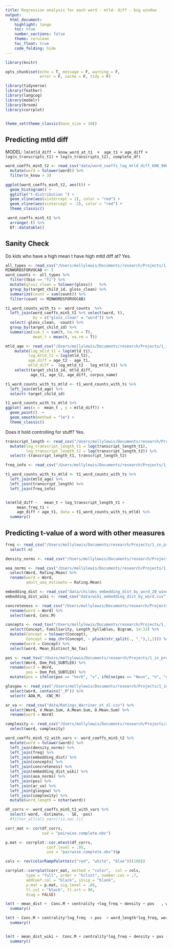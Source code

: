 ```yaml
---
title: Regression analysis for each word - mtld- diff - big window
output:
  html_document:
    highlight: tango
    toc: true
    number_sections: false
    theme: cerulean
    toc_float: true
    code_folding: hide
---
```


```r
library(knitr)

opts_chunk$set(echo = T, message = F, warning = F, 
               error = F, cache = F, tidy = F)

library(tidyverse)
library(feather)
library(langcog)
library(modelr)
library(broom)
library(corrplot)


theme_set(theme_classic(base_size = 10))

```


## Predicting mtld diff
MODEL: `lm(mtld_diff ~ know_word_at_t1  +  age_t1 + age_diff + log(n_transcripts_t1) + log(n_transcripts_t2), complete_df)`

```r
word_coeffs_min5_t2 <- read_csv("data/word_coeffs_log_mtld_diff_600_900.csv") %>%
  mutate(word = tolower(word)) %>%
  filter(n_know > 3)

ggplot(word_coeffs_min5_t2, aes(t)) +
  geom_histogram() +
  ggtitle("t-distribution ") +
  geom_vline(aes(xintercept = 2), color = "red") +
  geom_vline(aes(xintercept = -2), color = "red") +
  theme_classic()

```

```r
 word_coeffs_min5_t2 %>%
  arrange(-t) %>%
  DT::datatable()
```


## Sanity Check

Do kids who have a high mean t have high mtld diff at? Yes.
```r
all_types <- read_csv("/Users/mollylewis/Documents/research/Projects/1_in_progress/VOCAB_SEEDS/analyses/1_mtld_measure/data/target_types_for_MTLD_kids_600_900.csv") 
MINWORDSFORVOCAB <- 5
word_counts <- all_types %>%
  filter(tbin == "t1") %>%
  mutate(gloss_clean = tolower(gloss))   %>%
  group_by(target_child_id, gloss_clean) %>%
  summarize(count = sum(count)) %>%
  filter(count >= MINWORDSFORVOCAB)

t1_word_counts_with_ts <- word_counts  %>%
  left_join(word_coeffs_min5_t2 %>% select(word, t), 
            by = c("gloss_clean" = "word")) %>%
  select(-gloss_clean, -count) %>%
  group_by(target_child_id) %>%
  summarize(sum_t = sum(t, na.rm = T),
            mean_t = mean(t, na.rm = T)) 

mtld_age <- read_csv("/Users/mollylewis/Documents/research/Projects/1_in_progress/VOCAB_SEEDS/analyses/1_mtld_measure/data/groups_info_600_900_corrected.csv") %>%
    mutate(log_mtld_t1 = log(mtld_t1),
          log_mtld_t2 = log(mtld_t2),
          age_diff = age_t2 - age_t1,
          mtld_diff =  log_mtld_t2 - log_mtld_t1) %>%
    select(target_child_id, mtld_diff, 
           age_t1, age_t2, age_diff, corpus_name)

t1_word_counts_with_ts_mtld <- t1_word_counts_with_ts %>%
  left_join(mtld_age) %>%
  select(-target_child_id)

t1_word_counts_with_ts_mtld %>%
ggplot( aes(x =  mean_t , y = mtld_diff)) +
  geom_point()  +
  geom_smooth(method = "lm") +
  theme_classic()
```

Does it hold controlling for stuff? Yes.
```r
transcript_length <- read_csv("/Users/mollylewis/Documents/research/Projects/1_in_progress/VOCAB_SEEDS/analyses/3_kid_vocabs/data/transcript_length_by_kid.csv") %>%
  mutate(log_transcript_length_t1 = log(transcript_length_t1),
         log_transcript_length_t2 = log(transcript_length_t2)) %>%
  select(-transcript_length_t1, transcript_length_t2)

freq_info <- read_csv("/Users/mollylewis/Documents/research/Projects/1_in_progress/VOCAB_SEEDS/analyses/3_kid_vocabs/data/frequency_based_on_input_by_kid.csv")

t1_word_counts_with_ts_mtld <- t1_word_counts_with_ts %>%
  left_join(mtld_age) %>%
  left_join(transcript_length) %>%
  left_join(freq_info)


lm(mtld_diff ~   mean_t + log_transcript_length_t1 +
     mean_freq_t1 +
     age_diff + age_t1, data = t1_word_counts_with_ts_mtld) %>%
  summary()


```

## Predicting t-value of a word with other measures
```r
freq <- read_csv("/Users/mollylewis/Documents/research/Projects/1_in_progress/VOCAB_SEEDS/analyses/3_kid_vocabs/data/childes_adult_word_freq.csv") %>%
  select(-n)

density_norms <- read_csv("/Users/mollylewis/Documents/research/Projects/1_in_progress/VOCAB_SEEDS/analyses/3_kid_vocabs/data/bills_density_norms.csv")

aoa_norms <- read_csv("/Users/mollylewis/Documents/research/Projects/1_in_progress/next_kids/stimuli_selection/AoA_ratings_Kuperman_et_al_BRM.csv") %>%
  select(Word, Rating.Mean) %>%
  rename(word = Word,
         adult_aoa_estimate = Rating.Mean)

embedding_dist <- read_csv("data/childes_embedding_dist_by_word_20_window.csv")
embedding_dist_wiki <- read_csv("data/wiki_embedding_dist_by_word.csv")

concreteness <- read_csv("/Users/mollylewis/Documents/research/Projects/2_published/ref_complex/corpus/brysbaert_database/brysbaert_corpus.csv") %>%
  rename(word = Word) %>%
  select(word, Conc.M)

concepts <- read_tsv("/Users/mollylewis/Documents/research/Projects/1_in_progress/VOCAB_SEEDS/analyses/3_kid_vocabs/data/CONCS_brm.txt") %>%
  select(Concept, Familiarity, Length_Syllables, Bigram, 14:33) %>%
  mutate(Concept = tolower(Concept),
         Concept = map_chr(Concept, ~ pluck(str_split(., "_"),1,1))) %>%
  rename(word = Concept) %>%
  select(word, Mean_Distinct_No_Tax)

pos <- read_tsv("/Users/mollylewis/Documents/research/Projects/1_in_progress/VOCAB_SEEDS/analyses/3_kid_vocabs/data/SUBTLEX-US\ frequency\ list\ with\ PoS\ information\ text\ version.txt") %>%
  select(Word, Dom_PoS_SUBTLEX) %>%
  rename(word = Word,
         pos = Dom_PoS_SUBTLEX) %>%
  mutate(pos = ifelse(pos == "Verb", "v", ifelse(pos == "Noun", "n", "o")))

glasgow <- read_csv("/Users/mollylewis/Documents/research/Projects/1_in_progress/IATLANG/data/study2a/raw/GlasgowNorms.csv") %>%
  select(word, contains("_M")) %>%
  select(-AOA_M, -CNC_M)

ar_va <- read_csv("data/Ratings_Warriner_et_al.csv") %>%
  select(Word, V.Mean.Sum, A.Mean.Sum, D.Mean.Sum) %>%
  rename(word = Word)

complexity <- read_csv("/Users/mollylewis/Documents/research/Projects/2_published/ref_complex/corpus/MRC_database/complexity_norms.csv") %>%
  select(word, complexity)

word_coeffs_min5_t2_with_vars <- word_coeffs_min5_t2 %>%
  mutate(word = tolower(word)) %>%
  left_join(density_norms) %>%
  left_join(freq) %>%
  left_join(embedding_dist) %>%
  left_join(concepts) %>%
  left_join(concreteness) %>%
  left_join(embedding_dist_wiki) %>%
  left_join(aoa_norms) %>%
  left_join(pos) %>%
  left_join(ar_va) %>%
  left_join(glasgow) %>%
  left_join(complexity) %>%
  mutate(word_length = nchar(word))
```

```r
df_corrs <- word_coeffs_min5_t2_with_vars %>%
  select(-word, -Estimate, - SE, -pos) 
  #filter_all(all_vars(!is.na(.)))

corr_mat <- cor(df_corrs, 
                use = "pairwise.complete.obs")

p.mat <- corrplot::cor.mtest(df_corrs, 
                  conf.level = .95,  
                  use = "pairwise.complete.obs")$p

cols <- rev(colorRampPalette(c("red", "white", "blue"))(100))

corrplot::corrplot(corr_mat, method = "color",  col = cols,
         type = "full", order = "hclust", number.cex = .7,
         addCoef.col = "black", insig = "blank",
         p.mat = p.mat, sig.level = .05, 
         tl.col = "black", tl.srt = 90,
         diag = FALSE)
```

```r

lm(t ~ mean_dist +  Conc.M + centrality +log_freq + density + pos   , word_coeffs_min5_t2_with_vars) %>%
  summary()

lm(t ~ Conc.M + centrality*log_freq  + pos  + word_length*log_freq, word_coeffs_min5_t2_with_vars) %>%
  summary()


lm(t ~ mean_dist_wiki +  Conc.M + centrality*log_freq + density + pos + adult_aoa_estimate + word_length*log_freq  , word_coeffs_min5_t2_with_vars) %>%
  summary()



```
